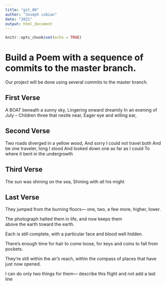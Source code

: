```yaml
---
title: "git_00"
author: "Joseph cobian"
date: "2021"
output: html_document
---
```


```r
knitr::opts_chunk$set(echo = TRUE)
```
# Build a Poem with a sequence of commits to the master branch.
Our project will be done using several commits to the master branch.
<!-- Do not modify or change any text in "!--" bracketed areas such as this --- these are instructions to
you, if you change any of this the git program will notice it and compromise your git merging strategy !-->

## First Verse 
<!--Put the first five lines of a poem by Lewis Carrol in this section!-->
A BOAT beneath a sunny sky,
Lingering onward dreamily
In an evening of July --
Children three that nestle near,
Eager eye and willing ear,

## Second Verse
<!--Put the first five lines of a poem by Robert Frost here!-->
Two roads diverged in a yellow wood,
And sorry I could not travel both
And be one traveler, long I stood
And looked down one as far as I could
To where it bent in the undergrowth

## Third Verse
<!--Put the first two verses of The Walrus and the Carpenter here!-->
The sun was shining on the sea,
Shining with all his might

## Last Verse
<!--Put a short poem of your choice 8-20 lines,here!-->
They jumped from the burning floors—
one, two, a few more,
higher, lower.

The photograph halted them in life,
and now keeps them   
above the earth toward the earth.

Each is still complete,
with a particular face
and blood well hidden.

There’s enough time
for hair to come loose,
for keys and coins
to fall from pockets.

They’re still within the air’s reach,
within the compass of places
that have just now opened.

I can do only two things for them—
describe this flight
and not add a last line